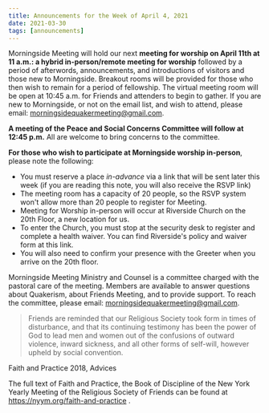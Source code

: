 ```yaml
---
title: Announcements for the Week of April 4, 2021
date: 2021-03-30
tags: [announcements]
---
```


Morningside Meeting will hold our next **meeting for worship on April 11th
at 11 a.m.: a hybrid in-person/remote meeting for worship** followed by a period of
afterwords, announcements, and introductions of visitors and those new to Morningside.
Breakout rooms will be provided for those who then wish to remain for a period of
fellowship. The virtual meeting room will be open at 10:45 a.m. for Friends and attenders to
begin to gather. If you are new to Morningside, or not on the email list, and wish to attend,
please email: morningsidequakermeeting@gmail.com.

**A meeting of the Peace and Social Concerns Committee will follow at 12:45 p.m.** All are welcome to bring concerns to the committee.

**For those who wish to participate at Morningside worship in-person**, please note the
following:
* You must reserve a place *in-advance* via a link that will be sent later this week (if
you are reading this note, you will also receive the RSVP link)
* The meeting room has a capacity of 20 people, so the RSVP system won&#39;t allow more
than 20 people to register for Meeting.
* Meeting for Worship in-person will occur at Riverside Church on the 20th Floor, a
new location for us.
* To enter the Church, you must stop at the security desk to register and complete a
health waiver.  You can find Riverside&#39;s policy and waiver form at this link.
* You will also need to confirm your presence with the Greeter when you arrive on the
20th floor.

Morningside Meeting Ministry and Counsel is a committee charged with the pastoral care of
the meeting. Members are available to answer questions about Quakerism, about Friends
Meeting, and to provide support. To reach the committee, please email:
morningsidequakermeeting@gmail.com.

> Friends are reminded that our Religious Society took form in times of disturbance,
and that its continuing testimony has been the power of God to lead men and women
out of the confusions of outward violence, inward sickness, and all other forms of
self-will, however upheld by social convention.

Faith and Practice 2018, Advices

The full text of Faith and Practice, the Book of Discipline of the New York Yearly Meeting of
the Religious Society of Friends can be found at https://nyym.org/faith-and-practice .
